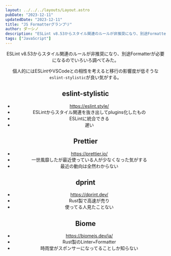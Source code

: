 ```yaml
---
layout: ../../../layouts/Layout.astro
pubDate: "2023-12-11"
updatedDate: "2023-12-11"
title: "JS Formatterグランプリ"
author: ダーシノ
description: "ESLint v8.53からスタイル関連のルールが非推奨になり、別途Formatterが必要になるのでいろいろ調べてみた。"
tags: ["JavaScript"]
---
```



<Header {...frontmatter} />

ESLint v8.53からスタイル関連のルールが非推奨になり、別途Formatterが必要になるのでいろいろ調べてみた。

個人的にはESLintやVSCodeとの相性を考えると移行の影響度が低そうな`eslint-stylistic`が良い気がする。

## eslint-stylistic
- https://eslint.style/
- ESLintからスタイル関連を抜き出してplugins化したもの
- ESLintに統合できる
- 遅い

## Prettier
- https://prettier.io/
- 一世風靡したが最近使っている人が少なくなった気がする
- 最近の動向は全然わからない

## dprint
- https://dprint.dev/
- Rust製で高速が売り
- 使ってる人見たことない

## Biome
- https://biomejs.dev/ja/
- Rust製のLinter+Formatter
- 時雨堂がスポンサーになってることしか知らない
